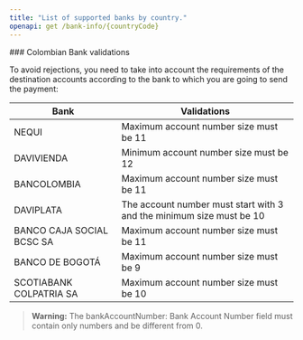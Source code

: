```yaml
---
title: "List of supported banks by country."
openapi: get /bank-info/{countryCode}
---
```


<Info color="blue">
### Colombian Bank validations

To avoid rejections, you need to take into account the requirements of the destination accounts according to the bank to which you are going to send the payment:

| Bank                     | Validations                                                   |
|--------------------------|---------------------------------------------------------------|
| NEQUI                    | Maximum account number size must be 11                        |
| DAVIVIENDA               | Minimum account number size must be 12                        |
| BANCOLOMBIA              | Maximum account number size must be 11                        |
| DAVIPLATA                | The account number must start with 3 and the minimum size must be 10 |
| BANCO CAJA SOCIAL BCSC SA| Maximum account number size must be 11                        |
| BANCO DE BOGOTÁ          | Maximum account number size must be 9                         |
| SCOTIABANK COLPATRIA SA  | Maximum account number size must be 10                        |

> **Warning:** The bankAccountNumber: Bank Account Number field must contain only numbers and be different from 0.

</Info>
